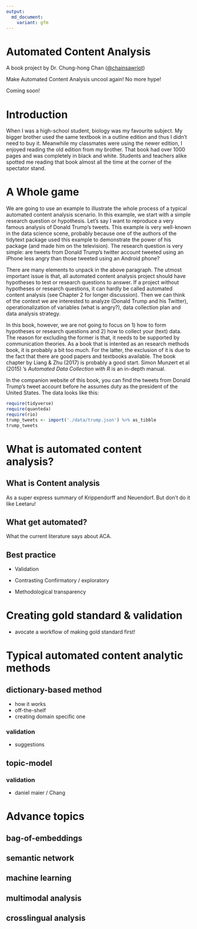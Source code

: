 ```yaml
---
output:
  md_document:
    variant: gfm
---
```


# Automated Content Analysis

A book project by Dr. Chung-hong Chan ([@chainsawriot](https://github.com/chainsawriot))

Make Automated Content Analysis uncool again! No more hype!

Coming soon!

# Introduction

When I was a high-school student, biology was my favourite subject. My bigger brother used the same textbook in a outline edition and thus I didn't need to buy it. Meanwhile my classmates were using the newer edition, I enjoyed reading the old edition from my brother. That book had over 1000 pages and was completely in black and white. Students and teachers alike spotted me reading that book almost all the time at the corner of the spectator stand.

# A Whole game

We are going to use an example to illustrate the whole process of a typical automated content analysis scenario. In this example, we start with a simple research question or hypothesis. Let's say I want to reproduce a very famous analysis of Donald Trump's tweets. This example is very well-known in the data science scene, probably because one of the authors of the tidytext package used this example to demonstrate the power of his package (and made him on the television). The research question is very simple: are tweets from Donald Trump's twitter account tweeted using an iPhone less angry than those tweeted using an Android phone?

There are many elements to unpack in the above paragraph. The utmost important issue is that, all automated content analysis project should have hypotheses to test or research questions to answer. If a project without hypotheses or research questions, it can hardly be called automated content analysis (see Chapter 2 for longer discussion). Then we can think of the context we are interested to analyze (Donald Trump and his Twitter), operationalization of variables (what is angry?), data collection plan and data analysis strategy.

In this book, however, we are not going to focus on 1) how to form hypotheses or research questions and 2) how to collect your (text) data. The reason for excluding the former is that, it needs to be supported by communication theories. As a book that is intented as an research methods book, it is probably a bit too much. For the latter, the exclusion of it is due to the fact that there are good papers and textbooks available. The book chapter by Liang & Zhu (2017) is probably a good start. Simon Munzert et al (2015) 's *Automated Data Collection with R* is an in-depth manual.

In the companion website of this book, you can find the tweets from Donald Trump's tweet account before he assumes duty as the president of the United States. The data looks like this:

```r
require(tidyverse)
require(quanteda)
require(rio)
trump_tweets <- import('./data/trump.json') %>% as_tibble
trump_tweets
```

# What is automated content analysis?
## What is Content analysis

As a super express summary of Krippendorff and Neuendorf. But don't do it like Leetaru!

## What get automated?

What the current literature says about ACA.

## Best practice

* Validation

* Contrasting Confirmatory / exploratory

* Methodological transparency

# Creating gold standard & validation

* avocate a workflow of making gold standard first!

# Typical automated content analytic methods

## dictionary-based method

* how it works
* off-the-shelf
* creating domain specific one

### validation

* suggestions

## topic-model

### validation

* daniel maier / Chang

# Advance topics

## bag-of-embeddings

## semantic network

## machine learning

## multimodal analysis

## crosslingual analysis
